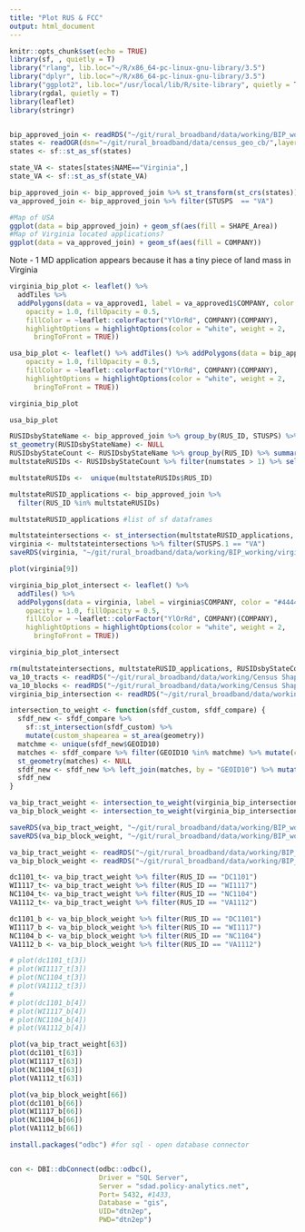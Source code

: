 ```yaml
---
title: "Plot RUS & FCC"
output: html_document
---
```


```r
knitr::opts_chunk$set(echo = TRUE)
library(sf, , quietly = T)
library("rlang", lib.loc="~/R/x86_64-pc-linux-gnu-library/3.5")
library("dplyr", lib.loc="~/R/x86_64-pc-linux-gnu-library/3.5")
library("ggplot2", lib.loc="/usr/local/lib/R/site-library", quietly = T)
library(rgdal, quietly = T)
library(leaflet)
library(stringr)


bip_approved_join <- readRDS("~/git/rural_broadband/data/working/BIP_working/BIP_Approved.RDS")
states <- readOGR(dsn="~/git/rural_broadband/data/census_geo_cb/",layer="cb_2017_us_state_20m")
states <- sf::st_as_sf(states)

state_VA <- states[states$NAME=="Virginia",]
state_VA <- sf::st_as_sf(state_VA)

```


```r
bip_approved_join <- bip_approved_join %>% st_transform(st_crs(states)) 
va_approved_join <- bip_approved_join %>% filter(STUSPS  == "VA")

```

```r
#Map of USA
ggplot(data = bip_approved_join) + geom_sf(aes(fill = SHAPE_Area)) 
#Map of Virginia located applications? 
ggplot(data = va_approved_join) + geom_sf(aes(fill = COMPANY)) 
```



Note - 1 MD application appears because it has a tiny piece of land mass in Virginia


```r

virginia_bip_plot <- leaflet() %>%
  addTiles %>%
  addPolygons(data = va_approved1, label = va_approved1$COMPANY, color = "#444444", weight = 1, smoothFactor = 0.5,
    opacity = 1.0, fillOpacity = 0.5,
    fillColor = ~leaflet::colorFactor("YlOrRd", COMPANY)(COMPANY),
    highlightOptions = highlightOptions(color = "white", weight = 2,
      bringToFront = TRUE)) 

usa_bip_plot <- leaflet() %>% addTiles() %>% addPolygons(data = bip_approved_join, label = bip_approved_join$COMPANY, color = "#444444", weight = 1, smoothFactor = 0.5,
    opacity = 1.0, fillOpacity = 0.5,
    fillColor = ~leaflet::colorFactor("YlOrRd", COMPANY)(COMPANY),
    highlightOptions = highlightOptions(color = "white", weight = 2,
      bringToFront = TRUE))
```

```r
virginia_bip_plot
```

```r
usa_bip_plot
```



```r
RUSIDsbyStateName <- bip_approved_join %>% group_by(RUS_ID, STUSPS) %>% summarise(n = n()) %>% select(-n)
st_geometry(RUSIDsbyStateName) <- NULL
RUSIDsbyStateCount <- RUSIDsbyStateName %>% group_by(RUS_ID) %>% summarise(numstates = n())
multstateRUSIDs <- RUSIDsbyStateCount %>% filter(numstates > 1) %>% select(RUS_ID)

multstateRUSIDs <-  unique(multstateRUSIDs$RUS_ID)

multstateRUSID_applications <- bip_approved_join %>% 
  filter(RUS_ID %in% multstateRUSIDs) 

multstateRUSID_applications #list of sf dataframes

multstateintersections <- st_intersection(multstateRUSID_applications, states) 
virginia <- multstateintersections %>% filter(STUSPS.1 == "VA")
saveRDS(virginia, "~/git/rural_broadband/data/working/BIP_working/virginia_intersection.RDS")

plot(virginia[9])

virginia_bip_plot_intersect <- leaflet() %>%
  addTiles() %>%
  addPolygons(data = virginia, label = virginia$COMPANY, color = "#444444", weight = 1, smoothFactor = 0.5,
    opacity = 1.0, fillOpacity = 0.5,
    fillColor = ~leaflet::colorFactor("YlOrRd", COMPANY)(COMPANY),
    highlightOptions = highlightOptions(color = "white", weight = 2,
      bringToFront = TRUE)) 

virginia_bip_plot_intersect
```



```r
rm(multstateintersections, multstateRUSID_applications, RUSIDsbyStateCount, RUSIDsbyStateName, state_VA, test, va_approved, va_approved1, virginia_bip_plot, multstateRUSIDs)
va_10_tracts <- readRDS("~/git/rural_broadband/data/working/Census Shapefiles/virginia2010censustracts.RDS") %>% st_as_sf()
va_10_blocks <- readRDS("~/git/rural_broadband/data/working/Census Shapefiles/virginia2010censusblocks.RDS") %>% st_as_sf()
virginia_bip_intersection <- readRDS("~/git/rural_broadband/data/working/BIP_working/virginia_intersection.RDS")

intersection_to_weight <- function(sfdf_custom, sfdf_compare) {
  sfdf_new <- sfdf_compare %>% 
    sf::st_intersection(sfdf_custom) %>%
    mutate(custom_shapearea = st_area(geometry))
  matchme <- unique(sfdf_new$GEOID10)
  matches <- sfdf_compare %>% filter(GEOID10 %in% matchme) %>% mutate(comp_shapearea = st_area(geometry)) %>% select(GEOID10, comp_shapearea)
  st_geometry(matches) <- NULL
  sfdf_new <- sfdf_new %>% left_join(matches, by = "GEOID10") %>% mutate(weight = custom_shapearea/comp_shapearea)
  sfdf_new
}

va_bip_tract_weight <- intersection_to_weight(virginia_bip_intersection, va_10_tracts)
va_bip_block_weight <- intersection_to_weight(virginia_bip_intersection, va_10_blocks)

saveRDS(va_bip_tract_weight, "~/git/rural_broadband/data/working/BIP_working/va_bip_tract_weight.RDS")
saveRDS(va_bip_block_weight, "~/git/rural_broadband/data/working/BIP_working/va_bip_block_weight.RDS")
```

```r
va_bip_tract_weight <- readRDS("~/git/rural_broadband/data/working/BIP_working/va_bip_tract_weight.RDS")
va_bip_block_weight <- readRDS("~/git/rural_broadband/data/working/BIP_working/va_bip_block_weight.RDS")

dc1101_t<- va_bip_tract_weight %>% filter(RUS_ID == "DC1101")
WI1117_t<- va_bip_tract_weight %>% filter(RUS_ID == "WI1117")
NC1104_t<- va_bip_tract_weight %>% filter(RUS_ID == "NC1104")
VA1112_t<- va_bip_tract_weight %>% filter(RUS_ID == "VA1112")

dc1101_b <- va_bip_block_weight %>% filter(RUS_ID == "DC1101")
WI1117_b <- va_bip_block_weight %>% filter(RUS_ID == "WI1117")
NC1104_b <- va_bip_block_weight %>% filter(RUS_ID == "NC1104")
VA1112_b <- va_bip_block_weight %>% filter(RUS_ID == "VA1112")

# plot(dc1101_t[3])
# plot(WI1117_t[3])
# plot(NC1104_t[3])
# plot(VA1112_t[3])
# 
# plot(dc1101_b[4])
# plot(WI1117_b[4])
# plot(NC1104_b[4])
# plot(VA1112_b[4])
```

```r
plot(va_bip_tract_weight[63])
plot(dc1101_t[63])
plot(WI1117_t[63])
plot(NC1104_t[63])
plot(VA1112_t[63])
```

```r
plot(va_bip_block_weight[66])
plot(dc1101_b[66])
plot(WI1117_b[66])
plot(NC1104_b[66])
plot(VA1112_b[66])
```











```r
install.packages("odbc") #for sql - open database connector


con <- DBI::dbConnect(odbc::odbc(), 
                      Driver = "SQL Server", 
                      Server = "sdad.policy-analytics.net",
                      Port= 5432, #1433,
                      Database = "gis",
                      UID="dtn2ep",
                      PWD="dtn2ep")
```
























